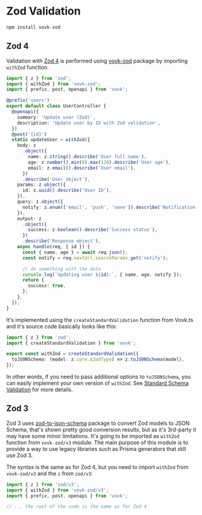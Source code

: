 # Zod Validation

```sh npm2yarn
npm install vovk-zod
```

## Zod 4

Validation with [Zod 4](https://www.npmjs.com/package/zod) is performed using [vovk-zod](https://www.npmjs.com/package/vovk-zod) package by importing `withZod` function.

```ts
import { z } from 'zod';
import { withZod } from 'vovk-zod';
import { prefix, post, openapi } from 'vovk';

@prefix('users')
export default class UserController {
  @openapi({
    summary: 'Update user (Zod)',
    description: 'Update user by ID with Zod validation',
  })
  @post('{id}')
  static updateUser = withZod({
    body: z
      .object({
        name: z.string().describe('User full name'),
        age: z.number().min(0).max(120).describe('User age'),
        email: z.email().describe('User email'),
      })
      .describe('User object'),
    params: z.object({
      id: z.uuid().describe('User ID'),
    }),
    query: z.object({
      notify: z.enum(['email', 'push', 'none']).describe('Notification type'),
    }),
    output: z
      .object({
        success: z.boolean().describe('Success status'),
      })
      .describe('Response object'),
    async handle(req, { id }) {
      const { name, age } = await req.json();
      const notify = req.nextUrl.searchParams.get('notify');

      // do something with the data
      console.log(`Updating user ${id}:`, { name, age, notify });
      return {
        success: true,
      };
    },
  });
}
```

It's implemented using the `createStandardValidation` function from Vovk.ts and it's source code basically looks like this:

```ts
import { z } from 'zod';
import { createStandardValidation } from 'vovk';

export const withZod = createStandardValidation({
  toJSONSchema: (model: z.core.$ZodType) => z.toJSONSchema(model),
});
```

In other words, if you need to pass additional options to `toJSONSchema`, you can easily implement your own version of `withZod`. See [Standard Schema Validation](./standard) for more details.

## Zod 3

Zod 3 uses [zod-to-json-schema](https://www.npmjs.com/package/zod-to-json-schema) package to convert Zod models to JSON Schema, that's shown pretty good conversion results, but as it's 3rd-party it may have some minor limitations. It's going to be imported as `withZod` function from `vovk-zod/v3` module. The main purpose of this module is to provide a way to use legacy libraries such as Prisma generators that still use Zod 3.

The syntax is the same as for Zod 4, but you need to import `withZod` from `vovk-zod/v3` and the `z` from `zod/v3`:

```ts
import { z } from 'zod/v3';
import { withZod } from 'vovk-zod/v3';
import { prefix, post, openapi } from 'vovk';

// ... the rest of the code is the same as for Zod 4
```
